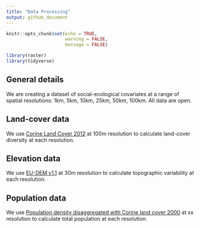 ```yaml
---
title: "Data Processing"
output: github_document
---
```


```r
knitr::opts_chunk$set(echo = TRUE,
                      warning = FALSE,
                      message = FALSE)
```

```r
library(raster)
library(tidyverse)
```

## General details

We are creating a dataset of social-ecological covariates at a range of spatial resolutions: 1km, 5km, 10km, 25km, 50km, 100km. All data are open. 

## Land-cover data

We use [Corine Land Cover 2012](https://land.copernicus.eu/pan-european/corine-land-cover/clc-2012) at 100m resolution to calculate land-cover diversity at each resolution. 

## Elevation data

We use [EU-DEM v1.1](https://land.copernicus.eu/pan-european/satellite-derived-products/eu-dem/eu-dem-v1.1/view) at 30m resolution to calculate topographic variability at each resolution. 

## Population data

We use [Population density disaggregated with Corine land cover 2000](https://www.eea.europa.eu/data-and-maps/data/population-density-disaggregated-with-corine-land-cover-2000-2) at xx resolution to calculate total population at each resolution. 